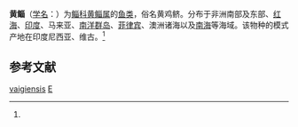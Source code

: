 {{Speciesbox
| name = 黄鲻
| status = 
| status_system = 
| image = 
| genus = Ellochelon
| species = vaigiensis
| authority = (Quoy et Gaimard, 1825)<ref name='id7010'>{{cite web| url =http://www.bioinfo.cn/db05/BjdwSpecies.php?action=view&id=7010| title =黄鲻| work =《中国动物物种编目数据库》| publisher =中国科学院微生物研究所| author =中国科学院动物研究所| accessdate =2009-04-11| deadurl =yes| archiveurl =https://web.archive.org/web/20160305013507/http://www.bioinfo.cn/db05/BjdwSpecies.php?action=view&id=7010| archivedate =2016-03-05}}</ref>
}}

'''黄鲻'''（[[学名|学名]]：{{lang|la|''Ellochelon vaigiensis''}}）为[[鲻科|鲻科]][[黄鲻属|黄鲻属]]的[[鱼类|鱼类]]，俗名黄鸡鲚。分布于非洲南部及东部、[[红海|红海]]、[[印度|印度]]、马来亚、[[南洋群岛|南洋群岛]]、[[菲律宾|菲律宾]]、澳洲诸海以及[[南海|南海]]等海域。该物种的模式产地在印度尼西亚、维古。<ref name='id7010'/>

== 参考文献 ==
{{reflist}}

{{Wikispecies|Ellochelon vaigiensis}}
{{Taxonbar|from=Q28746239}}

[[Category:黄鲻属|vaigiensis]]
[[Category:1825年描述的鱼类|E]]


{{鱼类小作品}}